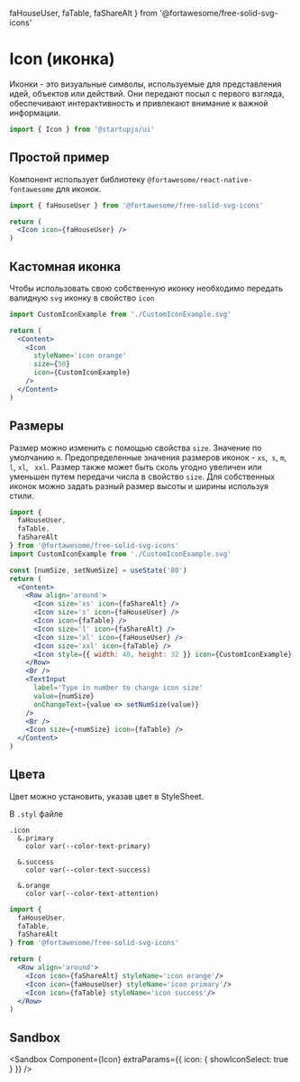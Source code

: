   faHouseUser,
  faTable,
  faShareAlt
} from '@fortawesome/free-solid-svg-icons'

# Icon (иконка)

Иконки - это визуальные символы, используемые для представления идей, объектов или действий. Они передают посыл с первого взгляда, обеспечивают интерактивность и привлекают внимание к важной информации.

```jsx
import { Icon } from '@startupjs/ui'
```

## Простой пример

Компонент использует библиотеку `@fortawesome/react-native-fontawesome` для иконок.

```jsx
import { faHouseUser } from '@fortawesome/free-solid-svg-icons'
```

```jsx example
return (
  <Icon icon={faHouseUser} />
)
```

## Кастомная иконка

Чтобы использовать свою собственную иконку необходимо передать валидную `svg` иконку в свойство `icon`

```jsx
import CustomIconExample from './CustomIconExample.svg'
```

```jsx example
return (
  <Content>
    <Icon
      styleName='icon orange'
      size={50}
      icon={CustomIconExample}
    />
  </Content>
)
```

## Размеры

Размер можно изменить с помощью свойства `size`. Значение по умолчанию `m`. Предопределенные значения размеров иконок - `xs`,` s`, `m`,` l`, `xl`, ` xxl`. Размер также может быть сколь угодно увеличен или уменьшен путем передачи числа в свойство `size`. Для собственных иконок можно задать разный размер высоты и ширины используя стили.

```jsx
import {
  faHouseUser,
  faTable,
  faShareAlt
} from '@fortawesome/free-solid-svg-icons'
import CustomIconExample from './CustomIconExample.svg'
```

```jsx example
const [numSize, setNumSize] = useState('80')
return (
  <Content>
    <Row align='around'>
      <Icon size='xs' icon={faShareAlt} />
      <Icon size='s' icon={faHouseUser} />
      <Icon icon={faTable} />
      <Icon size='l' icon={faShareAlt} />
      <Icon size='xl' icon={faHouseUser} />
      <Icon size='xxl' icon={faTable} />
      <Icon style={{ width: 40, height: 32 }} icon={CustomIconExample} />
    </Row>
    <Br />
    <TextInput
      label='Type in number to change icon size'
      value={numSize}
      onChangeText={value => setNumSize(value)}
    />
    <Br />
    <Icon size={+numSize} icon={faTable} />
  </Content>
)
```

## Цвета

Цвет можно установить, указав цвет в StyleSheet.

В `.styl` файле
```stylus
.icon
  &.primary
    color var(--color-text-primary)

  &.success
    color var(--color-text-success)

  &.orange
    color var(--color-text-attention)
```

```jsx
import {
  faHouseUser,
  faTable,
  faShareAlt
} from '@fortawesome/free-solid-svg-icons'
```

```jsx example
return (
  <Row align='around'>
    <Icon icon={faShareAlt} styleName='icon orange'/>
    <Icon icon={faHouseUser} styleName='icon primary'/>
    <Icon icon={faTable} styleName='icon success'/>
  </Row>
)
```

## Sandbox

<Sandbox
  Component={Icon}
  extraParams={{
    icon: {
      showIconSelect: true
    }
  }}
/>
